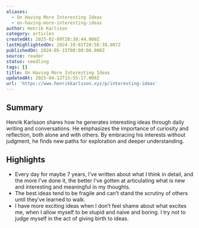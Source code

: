 ```yaml
---
aliases:
  - On Having More Interesting Ideas
  - on-having-more-interesting-ideas
author: Henrik Karlsson
category: articles
createdAt: 2025-02-09T20:38:44.000Z
lastHighlightedOn: 2024-10-01T20:56:38.807Z
publishedOn: 2024-05-15T00:00:00.000Z
source: reader
status: seedling
tags: []
title: On Having More Interesting Ideas
updatedAt: 2025-04-12T15:55:17.000Z
url: 'https://www.henrikkarlsson.xyz/p/interesting-ideas'
---
```

## Summary

Henrik Karlsson shares how he generates interesting ideas through daily writing and conversations. He emphasizes the importance of curiosity and reflection, both alone and with others. By embracing his interests without judgment, he finds new paths for exploration and deeper understanding.

## Highlights

- Every day for maybe 7 years, I’ve written about what I think in detail, and the more I’ve done it, the better I’ve gotten at articulating what is new and interesting and meaningful in my thoughts.
- The best ideas tend to be fragile and can’t stand the scrutiny of others until they’ve learned to walk.
- I have more exciting ideas when I don’t feel shame about what excites me, when I allow myself to be stupid and naive and boring. I try not to judge myself in the act of giving birth to ideas.
